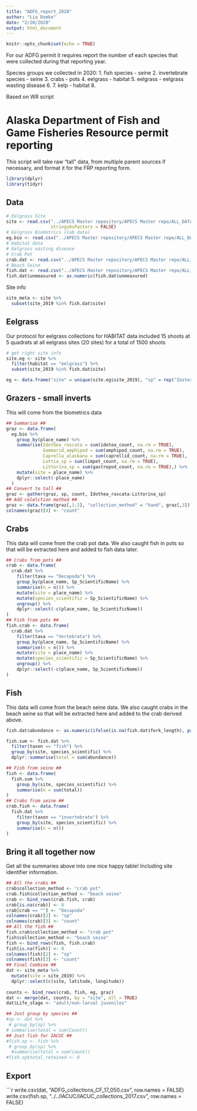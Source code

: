 ```yaml
---
title: "ADFG_report_2020"
author: "Lia Domke"
date: "2/20/2020"
output: html_document
---
```


```r
knitr::opts_chunk$set(echo = TRUE)
```

For our ADFG permit it requires report the number of each species that were collected during that reporting year. 

Species groups we collected in 2020:
1. fish species - seine
2. invertebrate species - seine
3. crabs - pots
4. eelgrass - habitat 
5. eelgrass - eelgrass wasting disease
6. 
7. kelp - habitat
8. 

Based on WR script 

# Alaska Department of Fish and Game Fisheries Resource permit reporting
This script will take raw "tall" data, from multiple parent sources if necessary, and format it for the FRP reporting form.
```r
library(dplyr)
library(tidyr)
```


## Data
```r
# Eelgrass Site
site <- read.csv("../APECS Master repository/APECS Master repo/ALL_DATA/Site_metadata_allyears.csv", header = TRUE,
                 stringsAsFactors = FALSE)
# Eelgrass Biometrics (lab data)
eg.bio <- read.csv("../APECS Master repository/APECS Master repo/ALL_DATA/Lia_fish/Eelgrass_biomatrics_2019.csv", stringsAsFactors = FALSE, header = TRUE)
# Habitat data
# Eelgrass wasting disease
# Crab Pot
crab.dat <- read.csv("../APECS Master repository/APECS Master repo/ALL_DATA/Lia_fish/crab_data_2019.csv", header = TRUE, stringsAsFactors = FALSE)
# Beach Seine
fish.dat <- read.csv("../APECS Master repository/APECS Master repo/ALL_DATA/Lia_fish/FishSeine_2019_RAW_10-4-19.csv", stringsAsFactors = FALSE, header = TRUE)
fish.dat$unmeasured <- as.numeric(fish.dat$unmeasured)
```

Site info
```r
site_meta <- site %>%
  subset(site_2019 %in% fish.dat$site)
```


## Eelgrass
Our protocol for eelgrass collections for HABITAT data included 15 shoots at 5 quadrats at all eelgrass sites (20 sites)
for a total of 1500 shoots
```r
# get right site info
site.eg <- site %>%
  filter(habitat == "eelgrass") %>%
  subset(site_2019 %in% fish.dat$site)

eg <- data.frame("site" = unique(site.eg$site_2019), "sp" = rep("Zostera_marina", 20), "collection_method" = "hand", "count" = 75)
```

## Grazers - small inverts
This will come from the biometrics data
```r
## Summarise ##
graz <- data.frame(
  eg.bio %>% 
    group_by(place_name) %>% 
    summarise(Idothea_rascata = sum(idotea_count, na.rm = TRUE),
              Gammarid_amphipod = sum(amphipod_count, na.rm = TRUE),
              Caprella_alaskana = sum(caprellid_count, na.rm = TRUE),
              Lottia_sp = sum(limpet_count, na.rm = TRUE),
              Littorina_sp = sum(gastropod_count, na.rm = TRUE),) %>%
    mutate(site = place_name) %>%
    dplyr::select(-place_name)
  )
## Convert to tall ##
graz <- gather(graz, sp, count, Idothea_rascata:Littorina_sp)
## Add colelction method ##
graz <- data.frame(graz[,1:2], "collection_method" = "hand", graz[,3])
colnames(graz)[4] <- "count"
```

## Crabs
This data will come from the crab pot data. We also caught fish in pots so that will be extracted here and added to fish data later.
```r
## Crabs from pots ##
crab <- data.frame(
  crab.dat %>% 
    filter(taxa == "Decapoda") %>% 
    group_by(place_name, Sp_ScientificName) %>% 
    summarise(n = n()) %>%
    mutate(site = place_name) %>%
    mutate(species_scientific = Sp_ScientificName) %>%
    ungroup() %>%
    dplyr::select(-c(place_name, Sp_ScientificName))
)
## Fish from pots ##
fish.crab <- data.frame(
  crab.dat %>% 
    filter(taxa == "Vertebrata") %>% 
    group_by(place_name, Sp_ScientificName) %>% 
    summarise(n = n()) %>%
    mutate(site = place_name) %>%
    mutate(species_scientific = Sp_ScientificName) %>%
    ungroup() %>%
    dplyr::select(-c(place_name, Sp_ScientificName))
)
```

## Fish
This data will come from the beach seine data. We also caught crabs in the beach seine so that will be extracted here and added to the crab derived above.
```r
fish.dat$abundance <- as.numeric(ifelse(is.na(fish.dat$fork_length), paste(fish.dat$unmeasured), 1))

fish.sum <- fish.dat %>%
  filter(taxon == "fish") %>%
  group_by(site, species_scientific) %>%
  dplyr::summarise(total = sum(abundance))

## Fish from seine ##
fish <- data.frame(
  fish.sum %>%
    group_by(site, species_scientific) %>% 
    summarise(n = sum(total))
)
## Crabs from seine ##
crab.fish <- data.frame(
  fish.dat %>%
    filter(taxon == "invertebrate") %>% 
    group_by(site, species_scientific) %>% 
    summarise(n = n())
)
```

## Bring it all together now
Get all the summaries above into one nice happy table! Including site identifier information.
```r
## All the crabs ##
crab$collection_method <- "crab pot"
crab.fish$collection_method <- "beach seine"
crab <- bind_rows(crab.fish, crab)
crab[is.na(crab)] <- 0
crab[crab == ""] <- "Decapoda"
colnames(crab)[2] <- "sp"
colnames(crab)[3] <- "count"
## All the fish ##
fish.crab$collection_method <- "crab pot"
fish$collection_method <- "beach seine"
fish <- bind_rows(fish, fish.crab)
fish[is.na(fish)] <- 0
colnames(fish)[2] <- "sp"
colnames(fish)[3] <- "count"
## Final Combine ##
dat <- site_meta %>%
  mutate(site = site_2019) %>%
  dplyr::select(c(site, latitude, longitude))
  
counts <- bind_rows(crab, fish, eg, graz)
dat <- merge(dat, counts, by = "site", all = TRUE)
dat$Life_stage <- "adult/non-larval juveniles"

## Just group by species ##
#sp <- dat %>% 
 # group_by(sp) %>% 
# summarise(total = sum(Count))
## Just fish for IACUC ##
#fish.sp <- fish %>% 
 # group_by(sp) %>% 
  #summarise(total = sum(count))
#fish.sp$total_retained <- 0
```

## Export
```r
write.csv(dat, "ADFG_collections_CF_17_050.csv", row.names = FALSE)
write.csv(fish.sp, "../../IACUC/IACUC_collections_2017.csv", row.names = FALSE)